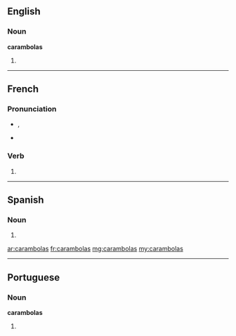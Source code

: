 ==English==

===Noun===
'''carambolas'''

# {{plural of|carambola}}

----

==French==

===Pronunciation===
* {{IPA|lang=fr|/ka.ʁɑ̃.bɔ.la/}}, {{X-SAMPA|/ka.RA~.bO.la/|lang=fr}}
* {{homophones|carambola|carambolât}}

===Verb===
{{fr-verb-form}}

# {{conjugation of|caramboler||2|s|[[past historic]]|lang=fr}}

----

==Spanish==

===Noun===
{{head|es|noun form|g=f|g2=p}}

# {{plural of|carambola|lang=es|nocat=1}}

[[ar:carambolas]]
[[fr:carambolas]]
[[mg:carambolas]]
[[my:carambolas]]

----
==Portuguese==

===Noun===
'''carambolas''' {{f}}

# {{plural of|carambola|lang=pt}}
{{rfc-auto}}